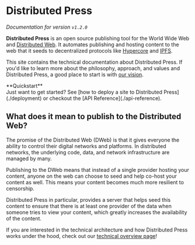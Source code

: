 
# Distributed Press 
*Documentation for version `v1.2.0`*

**Distributed Press** is an open source publishing tool for the World Wide Web and [Distributed Web](https://getdweb.net). 
It automates publishing and hosting content to the web that it seeds to decentralized protocols like [Hypercore](https://hypercore-protocol.org/) and [IPFS](https://ipfs.io).

This site contains the technical documentation about Distributed Press. If you'd like to learn more about the philosophy, approach, and values and Distributed Press, a good place to start is with [our vision](./about/vision).

<Callout type="info">
**Quickstart** <br/>
Just want to get started? See [how to deploy a site to Distributed Press](./deployment) or checkout the [API Reference](./api-reference).
</Callout>

## What does it mean to publish to the Distributed Web? 
The promise of the Distributed Web (DWeb) is that it gives everyone the ability to control their digital networks and platforms.
In distributed networks, the underlying code, data, and network infrastructure are managed by many.

Publishing to the DWeb means that instead of a single provider hosting your content, anyone on the web can choose to seed and help co-host 
your content as well. This means your content becomes much more resilient to censorship.

Distributed Press in particular, provides a server that helps seed this content to ensure that there is at least one provider of the data
when someone tries to view your content, which greatly increases the availability of the content.

If you are interested in the technical architecture and how Distributed Press works under the hood, check out our [technical overview page](./overview)! 
